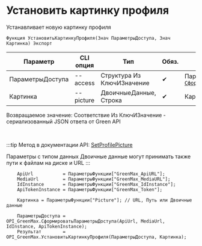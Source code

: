 ﻿---
sidebar_position: 8
description: Установить картинку профиля и другие функции для работы с Green Max в Открытом пакете интеграций - бесплатной open-source библиотеке интеграций для 1С:Предприятие 8, OneScript и CLI
keywords: [1C, 1С, 1С:Предприятие, 1С:Предприятие 8.3, API, Интеграция, Сервисы, Обмен, OneScript, CLI, Green Max]
---


# Установить картинку профиля
 Устанавливает новую картинку профиля



`Функция УстановитьКартинкуПрофиля(Знач ПараметрыДоступа, Знач Картинка) Экспорт`

  | Параметр | CLI опция | Тип | Обяз. | Назначение |
  |-|-|-|-|-|
  | ПараметрыДоступа | --access | Структура Из КлючИЗначение | &#x2714; | Параметры доступа. См. [`СформироватьПараметрыДоступа`](/docs/GreenMax/Account/Form-access-parameters) |
  | Картинка | --picture | ДвоичныеДанные, Строка | &#x2714; | Картинка профиля |

  
  Возвращаемое значение:   Соответствие Из КлючИЗначение - сериализованный JSON ответа от Green API

<br/>

:::tip
Метод в документации API: [SetProfilePicture](https://green-api.com/v3/docs/api/account/SetProfilePicture/)

Параметры с типом данных Двоичные данные могут принимать также пути к файлам на диске и URL
:::
<br/>


```bsl title="Пример использования для 1С:Предприятие/OneScript"
    ApiUrl           = ПараметрыФункции["GreenMax_ApiURL"];
    MediaUrl         = ПараметрыФункции["GreenMax_MediaURL"];
    IdInstance       = ПараметрыФункции["GreenMax_IdInstance"];
    ApiTokenInstance = ПараметрыФункции["GreenMax_Token"];

    Картинка = ПараметрыФункции["Picture"]; // URL, Путь или Двоичные данные

    ПараметрыДоступа = OPI_GreenMax.СформироватьПараметрыДоступа(ApiUrl, MediaUrl, IdInstance, ApiTokenInstance);
    Результат        = OPI_GreenMax.УстановитьКартинкуПрофиля(ПараметрыДоступа, Картинка);
```
    




